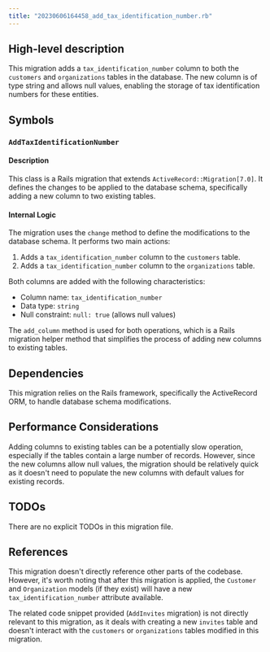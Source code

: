 ```yaml
---
title: "20230606164458_add_tax_identification_number.rb"
---
```


## High-level description
This migration adds a `tax_identification_number` column to both the `customers` and `organizations` tables in the database. The new column is of type string and allows null values, enabling the storage of tax identification numbers for these entities.

## Symbols

### `AddTaxIdentificationNumber`
#### Description
This class is a Rails migration that extends `ActiveRecord::Migration[7.0]`. It defines the changes to be applied to the database schema, specifically adding a new column to two existing tables.

#### Internal Logic
The migration uses the `change` method to define the modifications to the database schema. It performs two main actions:

1. Adds a `tax_identification_number` column to the `customers` table.
2. Adds a `tax_identification_number` column to the `organizations` table.

Both columns are added with the following characteristics:
- Column name: `tax_identification_number`
- Data type: `string`
- Null constraint: `null: true` (allows null values)

The `add_column` method is used for both operations, which is a Rails migration helper method that simplifies the process of adding new columns to existing tables.

## Dependencies
This migration relies on the Rails framework, specifically the ActiveRecord ORM, to handle database schema modifications.

## Performance Considerations
Adding columns to existing tables can be a potentially slow operation, especially if the tables contain a large number of records. However, since the new columns allow null values, the migration should be relatively quick as it doesn't need to populate the new columns with default values for existing records.

## TODOs
There are no explicit TODOs in this migration file.

## References
This migration doesn't directly reference other parts of the codebase. However, it's worth noting that after this migration is applied, the `Customer` and `Organization` models (if they exist) will have a new `tax_identification_number` attribute available.

The related code snippet provided (`AddInvites` migration) is not directly relevant to this migration, as it deals with creating a new `invites` table and doesn't interact with the `customers` or `organizations` tables modified in this migration.